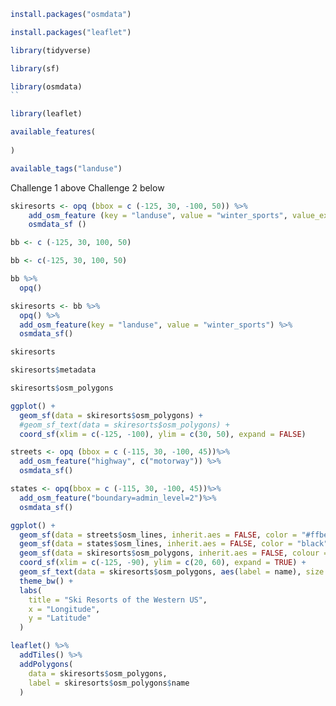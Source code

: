 ```r
install.packages("osmdata")
```
```r
install.packages("leaflet")
```

```r
library(tidyverse)
```
```r
library(sf)
```
```r
library(osmdata)
``
```
```r
library(leaflet)
```
```r
available_features(
  
)
```
```r
available_tags("landuse")
```
Challenge 1 above
Challenge 2 below
```r
skiresorts <- opq (bbox = c (-125, 30, -100, 50)) %>% 
    add_osm_feature (key = "landuse", value = "winter_sports", value_exact = FALSE) %>%
    osmdata_sf ()
```

```r
bb <- c (-125, 30, 100, 50)
```

```r
bb <- c(-125, 30, 100, 50)
```

```r
bb %>%
  opq()
```
```r
skiresorts <- bb %>%
  opq() %>%
  add_osm_feature(key = "landuse", value = "winter_sports") %>%
  osmdata_sf()
```

```r
skiresorts
```
```r
skiresorts$metadata
```

```r
skiresorts$osm_polygons
```

```r
ggplot() +
  geom_sf(data = skiresorts$osm_polygons) +
  #geom_sf_text(data = skiresorts$osm_polygons) +
  coord_sf(xlim = c(-125, -100), ylim = c(30, 50), expand = FALSE)
```
```r
streets <- opq (bbox = c (-115, 30, -100, 45))%>%
  add_osm_feature("highway", c("motorway")) %>%
  osmdata_sf()
```
```r
states <- opq(bbox = c (-115, 30, -100, 45))%>%
  add_osm_feature("boundary=admin_level=2")%>%
  osmdata_sf()
```
```r
ggplot() +
  geom_sf(data = streets$osm_lines, inherit.aes = FALSE, color = "#ffbe7f", size = .4, alpha = .8) +
  geom_sf(data = states$osm_lines, inherit.aes = FALSE, color = "black", size = .8, alpha = .5) +
  geom_sf(data = skiresorts$osm_polygons, inherit.aes = FALSE, colour = "red", fill = "red", alpha = .5, size = 1) +
  coord_sf(xlim = c(-125, -90), ylim = c(20, 60), expand = TRUE) +
  geom_sf_text(data = skiresorts$osm_polygons, aes(label = name), size = 2, hjust = 0) +
  theme_bw() +
  labs(
    title = "Ski Resorts of the Western US",
    x = "Longitude",
    y = "Latitude"
  )
```
```r
leaflet() %>%
  addTiles() %>%
  addPolygons(
    data = skiresorts$osm_polygons,
    label = skiresorts$osm_polygons$name
  ) 
```

